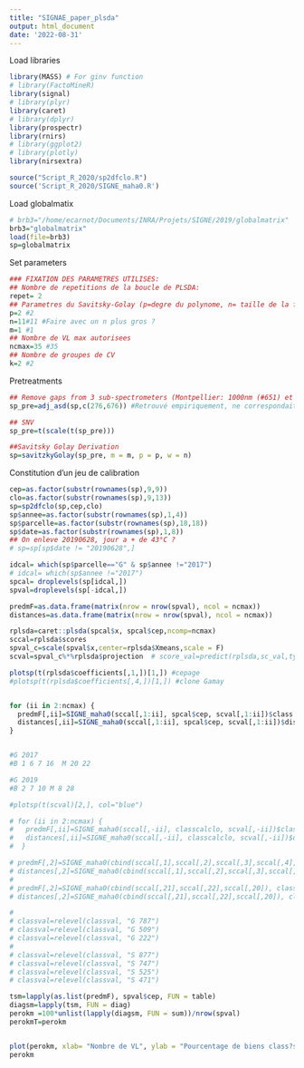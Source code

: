 ```yaml
---
title: "SIGNAE_paper_plsda"
output: html_document
date: '2022-08-31'
---
```



Load libraries
```r
library(MASS) # For ginv function
# library(FactoMineR)
library(signal)
# library(plyr)
library(caret)
# library(dplyr)
library(prospectr)
library(rnirs)
# library(ggplot2)
# library(plotly)
library(nirsextra)

source("Script_R_2020/sp2dfclo.R")
source('Script_R_2020/SIGNE_maha0.R')
```

Load globalmatix
```r
# brb3="/home/ecarnot/Documents/INRA/Projets/SIGNE/2019/globalmatrix"
brb3="globalmatrix"
load(file=brb3)
sp=globalmatrix
```

Set parameters
```r
### FIXATION DES PARAMETRES UTILISES:
## Nombre de repetitions de la boucle de PLSDA:
repet= 2
## Parametres du Savitsky-Golay (p=degre du polynome, n= taille de la fenetre, m=ordre de derivation)
p=2 #2
n=11#11 #Faire avec un n plus gros ?
m=1 #1
## Nombre de VL max autorisees
ncmax=35 #35
## Nombre de groupes de CV
k=2 #2
```

Pretreatments
```r
## Remove gaps from 3 sub-spectrometers (Montpellier: 1000nm (#651) et 1800nm (#1451))
sp_pre=adj_asd(sp,c(276,676)) #Retrouvé empiriquement, ne correspondait pas à ce qui etait indiqué precedemment.

## SNV
sp_pre=t(scale(t(sp_pre)))

##Savitsky Golay Derivation
sp=savitzkyGolay(sp_pre, m = m, p = p, w = n)
```

Constitution d'un jeu de calibration
```r
cep=as.factor(substr(rownames(sp),9,9))
clo=as.factor(substr(rownames(sp),9,13))
sp=sp2dfclo(sp,cep,clo)
sp$annee=as.factor(substr(rownames(sp),1,4))
sp$parcelle=as.factor(substr(rownames(sp),18,18))
sp$date=as.factor(substr(rownames(sp),1,8))
## On enleve 20190628, jour a + de 43°C ?
# sp=sp[sp$date != "20190628",]

idcal= which(sp$parcelle=="G" & sp$annee !="2017")
# idcal= which(sp$annee !="2017")
spcal= droplevels(sp[idcal,])
spval=droplevels(sp[-idcal,])
```

```r

predmF=as.data.frame(matrix(nrow = nrow(spval), ncol = ncmax))
distances=as.data.frame(matrix(nrow = nrow(spval), ncol = ncmax))

rplsda=caret::plsda(spcal$x, spcal$cep,ncomp=ncmax)
sccal=rplsda$scores
spval_c=scale(spval$x,center=rplsda$Xmeans,scale = F)
scval=spval_c%*%rplsda$projection  # score_val=predict(rplsda,sc_val,type="scores") : ne marche pas

plotsp(t(rplsda$coefficients[,1,])[1,]) #cepage
#plotsp(t(rplsda$coefficients[,4,])[1,]) #clone Gamay


for (ii in 2:ncmax) {
  predmF[,ii]=SIGNE_maha0(sccal[,1:ii], spcal$cep, scval[,1:ii])$class
  distances[,ii]=SIGNE_maha0(sccal[,1:ii], spcal$cep, scval[,1:ii])$dist
}


#G 2017
#B 1 6 7 16  M 20 22

#G 2019
#B 2 7 10 M 8 28

#plotsp(t(scval)[2,], col="blue")

# for (ii in 2:ncmax) {
#   predmF[,ii]=SIGNE_maha0(sccal[,-ii], classcalclo, scval[,-ii])$class
#   distances[,ii]=SIGNE_maha0(sccal[,-ii], classcalclo, scval[,-ii])$dist
#  }

# predmF[,2]=SIGNE_maha0(cbind(sccal[,1],sccal[,2],sccal[,3],sccal[,4],sccal[,5],sccal[,6],sccal[,7],sccal[,8],sccal[,9],sccal[,10]), classcal, cbind(scval[,1],scval[,2],scval[,3],scval[,4],scval[,5],scval[,6],scval[,7],scval[,8],scval[,9],scval[,10]))$class
# distances[,2]=SIGNE_maha0(cbind(sccal[,1],sccal[,2],sccal[,3],sccal[,4],sccal[,5],sccal[,6],sccal[,7],sccal[,8],sccal[,9],sccal[,10]), classcal, cbind(scval[,1],scval[,2],scval[,3],scval[,4],scval[,5],scval[,6],scval[,7],scval[,8],scval[,9],scval[,10]))$dist
#
# predmF[,2]=SIGNE_maha0(cbind(sccal[,21],sccal[,22],sccal[,20]), classcal, cbind(scval[,21],scval[,22],scval[,20]))$class
# distances[,2]=SIGNE_maha0(cbind(sccal[,21],sccal[,22],sccal[,20]), classcal, cbind(scval[,21],scval[,22],scval[,20]))$dist

#
# classval=relevel(classval, "G 787")
# classval=relevel(classval, "G 509")
# classval=relevel(classval, "G 222")
#
# classval=relevel(classval, "S 877")
# classval=relevel(classval, "S 747")
# classval=relevel(classval, "S 525")
# classval=relevel(classval, "S 471")

tsm=lapply(as.list(predmF), spval$cep, FUN = table)
diagsm=lapply(tsm, FUN = diag)
perokm =100*unlist(lapply(diagsm, FUN = sum))/nrow(spval)
perokmT=perokm


plot(perokm, xlab= "Nombre de VL", ylab = "Pourcentage de biens class?s",pch=19, cex=1.5)
perokm

```

